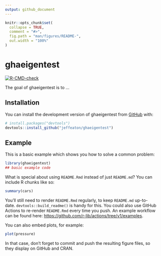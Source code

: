 ```yaml
---
output: github_document
---
```


<!-- README.md is generated from README.Rmd. Please edit that file -->

```r
knitr::opts_chunk$set(
  collapse = TRUE,
  comment = "#>",
  fig.path = "man/figures/README-",
  out.width = "100%"
)
```

# ghaeigentest

<!-- badges: start -->
[![R-CMD-check](https://github.com/jeffeaton/ghaeigentest/workflows/R-CMD-check/badge.svg)](https://github.com/jeffeaton/ghaeigentest/actions)
<!-- badges: end -->

The goal of ghaeigentest is to ...

## Installation

You can install the development version of ghaeigentest from [GitHub](https://github.com/) with:

``` r
# install.packages("devtools")
devtools::install_github("jeffeaton/ghaeigentest")
```

## Example

This is a basic example which shows you how to solve a common problem:

```r
library(ghaeigentest)
## basic example code
```

What is special about using `README.Rmd` instead of just `README.md`? You can include R chunks like so:

```r
summary(cars)
```

You'll still need to render `README.Rmd` regularly, to keep `README.md` up-to-date. `devtools::build_readme()` is handy for this. You could also use GitHub Actions to re-render `README.Rmd` every time you push. An example workflow can be found here: <https://github.com/r-lib/actions/tree/v1/examples>.

You can also embed plots, for example:

```r
plot(pressure)
```

In that case, don't forget to commit and push the resulting figure files, so they display on GitHub and CRAN.
